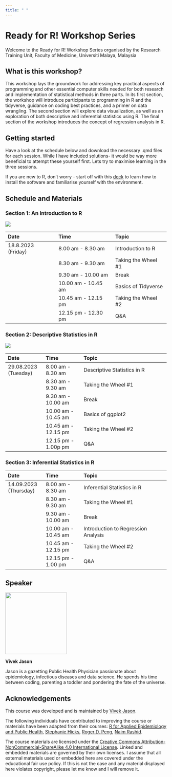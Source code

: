 ```yaml
---
title: " "
---
```


# **Ready for R! Workshop Series**

Welcome to the Ready for R! Workshop Series organised by the Research Training Unit, Faculty of Medicine, Universiti Malaya, Malaysia

## **What is this workshop?**

This workshop lays the groundwork for addressing key practical aspects of programming and other essential computer skills needed for both research and implementation of statistical methods in three parts. In its first section, the workshop will introduce participants to programming in R and the tidyverse, guidance on coding best practices, and a primer on data wrangling. The second section will explore data visualization, as well as an exploration of both descriptive and inferential statistics using R. The final section of the workshop introduces the concept of regression analysis in R.

## **Getting started**

Have a look at the schedule below and download the necessary .qmd files for each session. While I have included solutions- it would be way more beneficial to attempt these yourself first. Lets try to maximise learning in the three sessions.

If you are new to R, don't worry - start off with this [deck](http://vivekjason.com/StatsComputingR_sbdr2023/installation.html#/title-slide) to learn how to install the software and familiarise yourself with the environment.

## Schedule and Materials

### Section 1: An Introduction to R

![](images/intro.png)

| Date               | Time                | Topic               |
|:-------------------|:--------------------|:--------------------|
| 18.8.2023 (Friday) | 8.00 am - 8.30 am   | Introduction to R   |
|                    | 8.30 am - 9.30 am   | Taking the Wheel #1 |
|                    | 9.30 am - 10.00 am  | Break               |
|                    | 10.00 am - 10.45 am | Basics of Tidyverse |
|                    | 10.45 am - 12.15 pm | Taking the Wheel #2 |
|                    | 12.15 pm - 12.30 pm | Q&A                 |

### Section 2: Descriptive Statistics in R

![](images/descriptive.png)

| Date                 | Time                      | Topic                       |
|:----------------|:----------------|:-------------------------------------|
| 29.08.2023 (Tuesday) | 8.00 am - 8.30 am         | Descriptive Statistics in R |
|                      | 8.30 am - 9.30 am         | Taking the Wheel #1         |
|                      | 9.30 am - 10.00 am        | Break                       |
|                      | 10.00 am - 10.45 am       | Basics of ggplot2           |
|                      | 10.45 am - 12.15 pm       | Taking the Wheel #2         |
|                      | 12.15 pm - 1.00p pm       | Q&A                         |

### Section 3: Inferential Statistics in R

| Date                  | Time                     | Topic                               |
|:----------------|:----------------|:-------------------------------------|
| 14.09.2023 (Thursday) | 8.00 am - 8.30 am        | Inferential Statistics in R         |
|                       | 8.30 am - 9.30 am        | Taking the Wheel #1                 |
|                       | 9.30 am - 10.00 am       | Break                               |
|                       | 10.00 am - 10.45 am      | Introduction to Regression Analysis |
|                       | 10.45 am - 12.15 pm      | Taking the Wheel #2                 |
|                       | 12.15 pm - 1.00 pm       | Q&A                                 |

## Speaker

![](images/1688354405314.png){fig-align="left" width="2in"}

**Vivek Jason**

Jason is a gazetting Public Health Physician passionate about epidemiology, infectious diseases and data science. He spends his time between coding, parenting a toddler and pondering the fate of the universe.

## **Acknowledgements**

This course was developed and is maintained by [Vivek Jason](https://github.com/vivekjason).

The following individuals have contributed to improving the course or materials have been adapted from their courses: [R for Applied Epidemiology and Public Health](https://epirhandbook.com/en/), [Stephanie Hicks](https://www.stephaniehicks.com/), [Roger D. Peng](https://github.com/rdpeng), [Naim Rashid](https://naimurashid.github.io/).

The course materials are licensed under the [Creative Commons Attribution-NonCommercial-ShareAlike 4.0 International License](https://creativecommons.org/licenses/by-nc-sa/4.0/). Linked and embedded materials are governed by their own licenses. I assume that all external materials used or embedded here are covered under the educational fair use policy. If this is not the case and any material displayed here violates copyright, please let me know and I will remove it.
